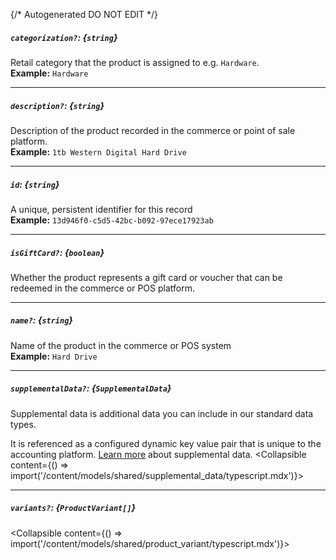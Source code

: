 {/* Autogenerated DO NOT EDIT  */}

##### `categorization?`: *{`string`}*
Retail category that the product is assigned to e.g. `Hardware`.
<br/>
**Example:** `Hardware`

---
##### `description?`: *{`string`}*
Description of the product recorded in the commerce or point of sale platform.
<br/>
**Example:** `1tb Western Digital Hard Drive`

---
##### `id`: *{`string`}*
A unique, persistent identifier for this record
<br/>
**Example:** `13d946f0-c5d5-42bc-b092-97ece17923ab`

---
##### `isGiftCard?`: *{`boolean`}*
Whether the product represents a gift card or voucher that
can be redeemed in the commerce or POS platform.


---
##### `name?`: *{`string`}*
Name of the product in the commerce or POS system
<br/>
**Example:** `Hard Drive`

---
##### `supplementalData?`: *{`SupplementalData`}*
Supplemental data is additional data you can include in our standard data types. 

It is referenced as a configured dynamic key value pair that is unique to the accounting platform. [Learn more](https://docs.codat.io/using\-the\-api/supplemental\-data/overview) about supplemental data.
<Collapsible content={() => import('/content/models/shared/supplemental_data/typescript.mdx')}>
</Collapsible>

---
##### `variants?`: *{`ProductVariant[]`}*
<Collapsible content={() => import('/content/models/shared/product_variant/typescript.mdx')}>
</Collapsible>

